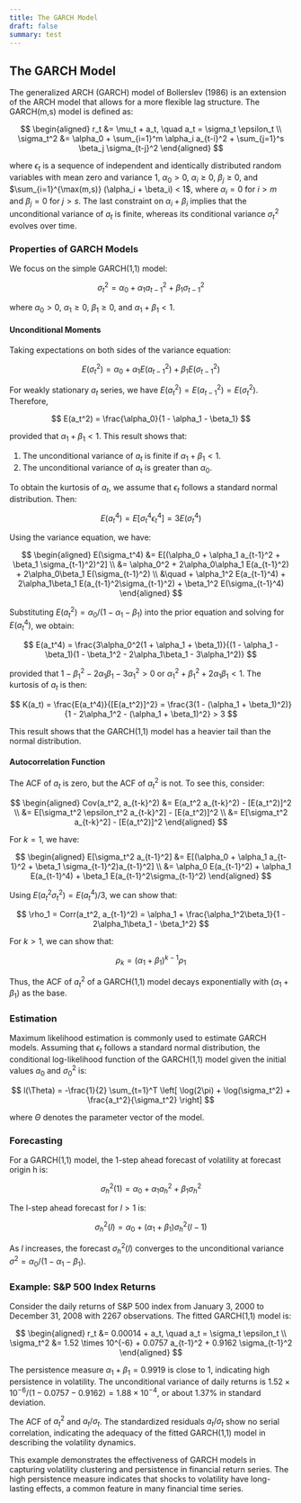 ```yaml
---
title: The GARCH Model
draft: false
summary: test
---
```



<TOCInline toc={props.toc} asDisclosure />

## The GARCH Model

The generalized ARCH (GARCH) model of Bollerslev (1986) is an extension of the ARCH model that allows for a more flexible lag structure. The GARCH(m,s) model is defined as:

$$
\begin{aligned}
r_t &= \mu_t + a_t, \quad a_t = \sigma_t \epsilon_t \\
\sigma_t^2 &= \alpha_0 + \sum_{i=1}^m \alpha_i a_{t-i}^2 + \sum_{j=1}^s \beta_j \sigma_{t-j}^2
\end{aligned}
$$

where $\epsilon_t$ is a sequence of independent and identically distributed random variables with mean zero and variance 1, $\alpha_0 > 0$, $\alpha_i \geq 0$, $\beta_j \geq 0$, and $\sum_{i=1}^{\max(m,s)} (\alpha_i + \beta_i) < 1$, where $\alpha_i = 0$ for $i > m$ and $\beta_j = 0$ for $j > s$. The last constraint on $\alpha_i + \beta_i$ implies that the unconditional variance of $a_t$ is finite, whereas its conditional variance $\sigma_t^2$ evolves over time.

### Properties of GARCH Models

We focus on the simple GARCH(1,1) model:

$$
\sigma_t^2 = \alpha_0 + \alpha_1 a_{t-1}^2 + \beta_1 \sigma_{t-1}^2
$$

where $\alpha_0 > 0$, $\alpha_1 \geq 0$, $\beta_1 \geq 0$, and $\alpha_1 + \beta_1 < 1$.

#### Unconditional Moments

Taking expectations on both sides of the variance equation:

$$
E(\sigma_t^2) = \alpha_0 + \alpha_1 E(a_{t-1}^2) + \beta_1 E(\sigma_{t-1}^2)
$$

For weakly stationary $a_t$ series, we have $E(a_t^2) = E(a_{t-1}^2) = E(\sigma_t^2)$. Therefore,

$$
E(a_t^2) = \frac{\alpha_0}{1 - \alpha_1 - \beta_1}
$$

provided that $\alpha_1 + \beta_1 < 1$. This result shows that:

1. The unconditional variance of $a_t$ is finite if $\alpha_1 + \beta_1 < 1$.
2. The unconditional variance of $a_t$ is greater than $\alpha_0$.

To obtain the kurtosis of $a_t$, we assume that $\epsilon_t$ follows a standard normal distribution. Then:

$$
E(a_t^4) = E[\sigma_t^4 \epsilon_t^4] = 3E(\sigma_t^4)
$$

Using the variance equation, we have:

$$
\begin{aligned}
E(\sigma_t^4) &= E[(\alpha_0 + \alpha_1 a_{t-1}^2 + \beta_1 \sigma_{t-1}^2)^2] \\
&= \alpha_0^2 + 2\alpha_0\alpha_1 E(a_{t-1}^2) + 2\alpha_0\beta_1 E(\sigma_{t-1}^2) \\
&\quad + \alpha_1^2 E(a_{t-1}^4) + 2\alpha_1\beta_1 E(a_{t-1}^2\sigma_{t-1}^2) + \beta_1^2 E(\sigma_{t-1}^4)
\end{aligned}
$$

Substituting $E(a_t^2) = \alpha_0 / (1 - \alpha_1 - \beta_1)$ into the prior equation and solving for $E(a_t^4)$, we obtain:

$$
E(a_t^4) = \frac{3\alpha_0^2(1 + \alpha_1 + \beta_1)}{(1 - \alpha_1 - \beta_1)(1 - \beta_1^2 - 2\alpha_1\beta_1 - 3\alpha_1^2)}
$$

provided that $1 - \beta_1^2 - 2\alpha_1\beta_1 - 3\alpha_1^2 > 0$ or $\alpha_1^2 + \beta_1^2 + 2\alpha_1\beta_1 < 1$. The kurtosis of $a_t$ is then:

$$
K(a_t) = \frac{E(a_t^4)}{[E(a_t^2)]^2} = \frac{3(1 - (\alpha_1 + \beta_1)^2)}{1 - 2\alpha_1^2 - (\alpha_1 + \beta_1)^2} > 3
$$

This result shows that the GARCH(1,1) model has a heavier tail than the normal distribution.

#### Autocorrelation Function

The ACF of $a_t$ is zero, but the ACF of $a_t^2$ is not. To see this, consider:

$$
\begin{aligned}
Cov(a_t^2, a_{t-k}^2) &= E(a_t^2 a_{t-k}^2) - [E(a_t^2)]^2 \\
&= E[\sigma_t^2 \epsilon_t^2 a_{t-k}^2] - [E(a_t^2)]^2 \\
&= E[\sigma_t^2 a_{t-k}^2] - [E(a_t^2)]^2
\end{aligned}
$$

For $k = 1$, we have:

$$
\begin{aligned}
E[\sigma_t^2 a_{t-1}^2] &= E[(\alpha_0 + \alpha_1 a_{t-1}^2 + \beta_1 \sigma_{t-1}^2)a_{t-1}^2] \\
&= \alpha_0 E(a_{t-1}^2) + \alpha_1 E(a_{t-1}^4) + \beta_1 E(a_{t-1}^2\sigma_{t-1}^2)
\end{aligned}
$$

Using $E(a_t^2\sigma_t^2) = E(a_t^4) / 3$, we can show that:

$$
\rho_1 = Corr(a_t^2, a_{t-1}^2) = \alpha_1 + \frac{\alpha_1^2\beta_1}{1 - 2\alpha_1\beta_1 - \beta_1^2}
$$

For $k > 1$, we can show that:

$$
\rho_k = (\alpha_1 + \beta_1)^{k-1} \rho_1
$$

Thus, the ACF of $a_t^2$ of a GARCH(1,1) model decays exponentially with $(\alpha_1 + \beta_1)$ as the base.

### Estimation

Maximum likelihood estimation is commonly used to estimate GARCH models. Assuming that $\epsilon_t$ follows a standard normal distribution, the conditional log-likelihood function of the GARCH(1,1) model given the initial values $a_0$ and $\sigma_0^2$ is:

$$
l(\Theta) = -\frac{1}{2} \sum_{t=1}^T \left[ \log(2\pi) + \log(\sigma_t^2) + \frac{a_t^2}{\sigma_t^2} \right]
$$

where $\Theta$ denotes the parameter vector of the model.

### Forecasting

For a GARCH(1,1) model, the 1-step ahead forecast of volatility at forecast origin h is:

$$
\sigma_h^2(1) = \alpha_0 + \alpha_1 a_h^2 + \beta_1 \sigma_h^2
$$

The l-step ahead forecast for $l > 1$ is:

$$
\sigma_h^2(l) = \alpha_0 + (\alpha_1 + \beta_1) \sigma_h^2(l-1)
$$

As $l$ increases, the forecast $\sigma_h^2(l)$ converges to the unconditional variance $\sigma^2 = \alpha_0 / (1 - \alpha_1 - \beta_1)$.

### Example: S&P 500 Index Returns

Consider the daily returns of S&P 500 index from January 3, 2000 to December 31, 2008 with 2267 observations. The fitted GARCH(1,1) model is:

$$
\begin{aligned}
r_t &= 0.00014 + a_t, \quad a_t = \sigma_t \epsilon_t \\
\sigma_t^2 &= 1.52 \times 10^{-6} + 0.0757 a_{t-1}^2 + 0.9162 \sigma_{t-1}^2
\end{aligned}
$$

The persistence measure $\alpha_1 + \beta_1 = 0.9919$ is close to 1, indicating high persistence in volatility. The unconditional variance of daily returns is $1.52 \times 10^{-6} / (1 - 0.0757 - 0.9162) = 1.88 \times 10^{-4}$, or about 1.37% in standard deviation.

The ACF of $a_t^2$ and $a_t / \sigma_t$. The standardized residuals $a_t / \sigma_t$ show no serial correlation, indicating the adequacy of the fitted GARCH(1,1) model in describing the volatility dynamics.

This example demonstrates the effectiveness of GARCH models in capturing volatility clustering and persistence in financial return series. The high persistence measure indicates that shocks to volatility have long-lasting effects, a common feature in many financial time series.
